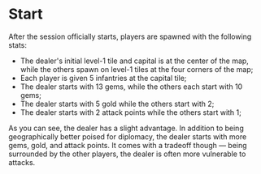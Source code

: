 # Start

After the session officially starts, players are spawned with the following stats:

- The dealer's initial level-1 tile and capital is at the center of the map, while the others spawn on level-1 tiles at the four corners of the map;
- Each player is given 5 infantries at the capital tile;
- The dealer starts with 13 gems, while the others each start with 10 gems;
- The dealer starts with 5 gold while the others start with 2;
- The dealer starts with 2 attack points while the others start with 1;

As you can see, the dealer has a slight advantage. In addition to being geographically better poised for diplomacy, the dealer starts with more gems, gold, and attack points. It comes with a tradeoff though — being surrounded by the other players, the dealer is often more vulnerable to attacks.
